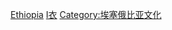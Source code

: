 {{Commonscat|Education in Ethiopia}}

[[Category:非洲各国教育|Ethiopia]]
[[Category:東非教育|I衣]]
[[Category:埃塞俄比亚文化|Category:埃塞俄比亚文化]]